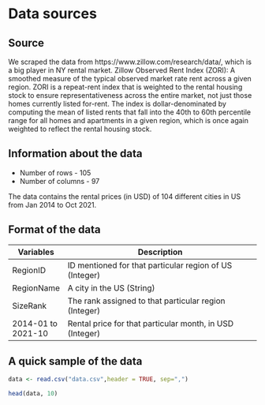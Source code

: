 # Data sources

## Source

We scraped the data from https://www.zillow.com/research/data/, which is a big player in NY rental market. Zillow Observed Rent Index (ZORI): A smoothed measure of the typical observed market rate rent across a given region. ZORI is a repeat-rent index that is weighted to the rental housing stock to ensure representativeness across the entire market, not just those homes currently listed for-rent. The index is dollar-denominated by computing the mean of listed rents that fall into the 40th to 60th percentile range for all homes and apartments in a given region, which is once again weighted to reflect the rental housing stock.

## Information about the data

* Number of rows - 105
* Number of columns - 97

The data contains the rental prices (in USD) of 104 different cities in US from Jan 2014 to Oct 2021. 

## Format of the data

Variables                | Description
-----------------------  | ------------------------------------------------------------------------------------------------
RegionID                 | ID mentioned for that particular region of US (Integer)
RegionName               | A city in the US (String)
SizeRank                 | The rank assigned to that particular region (Integer)
2014-01 to 2021-10       | Rental price for that particular month, in USD (Integer)

## A quick sample of the data
```r

data <- read.csv("data.csv",header = TRUE, sep=",")

head(data, 10)

```
